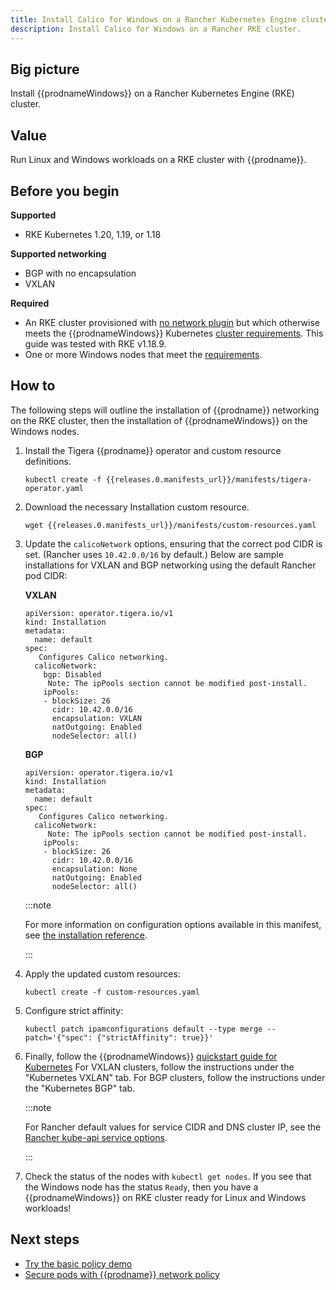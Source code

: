 ```yaml
---
title: Install Calico for Windows on a Rancher Kubernetes Engine cluster
description: Install Calico for Windows on a Rancher RKE cluster.
---
```


## Big picture

Install {{prodnameWindows}} on a Rancher Kubernetes Engine (RKE) cluster.

## Value

Run Linux and Windows workloads on a RKE cluster with {{prodname}}.

## Before you begin

**Supported**

- RKE Kubernetes 1.20, 1.19, or 1.18

**Supported networking**

- BGP with no encapsulation
- VXLAN

**Required**

- An RKE cluster provisioned with [no network plugin](https://rancher.com/docs/rke/latest/en/config-options/add-ons/network-plugins#disabling-deployment-of-a-network-plug-in)
  but which otherwise meets the {{prodnameWindows}} Kubernetes [cluster requirements](requirements.mdx). This guide was tested with RKE v1.18.9.
- One or more Windows nodes that meet the [requirements](requirements.mdx).

## How to

The following steps will outline the installation of {{prodname}} networking on the RKE cluster, then the installation of {{prodnameWindows}} on the Windows nodes.

1. Install the Tigera {{prodname}} operator and custom resource definitions.

   ```
   kubectl create -f {{releases.0.manifests_url}}/manifests/tigera-operator.yaml
   ```

1. Download the necessary Installation custom resource.

   ```bash-plain-text
   wget {{releases.0.manifests_url}}/manifests/custom-resources.yaml
   ```

1. Update the `calicoNetwork` options, ensuring that the correct pod CIDR is set. (Rancher uses `10.42.0.0/16` by default.)
   Below are sample installations for VXLAN and BGP networking using the default Rancher pod CIDR:

   **VXLAN**

   ```
   apiVersion: operator.tigera.io/v1
   kind: Installation
   metadata:
     name: default
   spec:
      Configures Calico networking.
     calicoNetwork:
       bgp: Disabled
        Note: The ipPools section cannot be modified post-install.
       ipPools:
       - blockSize: 26
         cidr: 10.42.0.0/16
         encapsulation: VXLAN
         natOutgoing: Enabled
         nodeSelector: all()
   ```

   **BGP**

   ```
   apiVersion: operator.tigera.io/v1
   kind: Installation
   metadata:
     name: default
   spec:
      Configures Calico networking.
     calicoNetwork:
        Note: The ipPools section cannot be modified post-install.
       ipPools:
       - blockSize: 26
         cidr: 10.42.0.0/16
         encapsulation: None
         natOutgoing: Enabled
         nodeSelector: all()
   ```

   :::note

   For more information on configuration options available in this manifest, see [the installation reference](../../../../reference/installation/api.mdx).

   :::

1. Apply the updated custom resources:

   ```bash-plain-text
   kubectl create -f custom-resources.yaml
   ```

1. Configure strict affinity:

   ```bash-plain-text
   kubectl patch ipamconfigurations default --type merge --patch='{"spec": {"strictAffinity": true}}'
   ```

1. Finally, follow the {{prodnameWindows}} [quickstart guide for Kubernetes](../quickstart.mdx#install-calico-for-windows-manually)
   For VXLAN clusters, follow the instructions under the "Kubernetes VXLAN" tab. For BGP clusters, follow the instructions under the "Kubernetes BGP" tab.

   :::note

   For Rancher default values for service CIDR and DNS cluster IP, see the [Rancher kube-api service options](https://rancher.com/docs/rke/latest/en/config-options/services/#kubernetes-api-server-options).

   :::

1. Check the status of the nodes with `kubectl get nodes`. If you see that the Windows node has the status `Ready`, then you have a {{prodnameWindows}} on RKE cluster ready for Linux and Windows workloads!

## Next steps

- [Try the basic policy demo](../demo.mdx)
- [Secure pods with {{prodname}} network policy](../../../../security/get-started/calico-policy/calico-network-policy.mdx)
